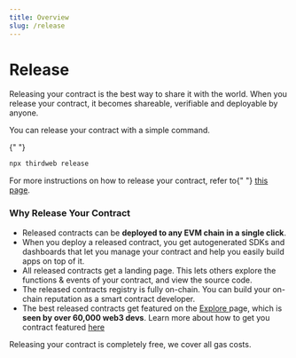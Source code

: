 ```yaml
---
title: Overview
slug: /release
---
```



# Release

<p>
  Releasing your contract is the best way to share it with the world. When you
  release your contract, it becomes shareable, verifiable and deployable by
  anyone.
</p>

<div className="heroGrid">
<div>

<p>You can release your contract with a simple command. </p>{" "}

```bash
npx thirdweb release
```

<p>
  For more instructions on how to release your contract, refer to{" "}
  <a href="https://portal.thirdweb.com/release/how-to-release">this page</a>.
</p>

</div>

<div className="heroGridImageContainer">
  <YoutubeEmbed link={"https://www.youtube.com/embed/itE25mcYpzU"} />
</div>
</div>

### Why Release Your Contract

- Released contracts can be **deployed to any EVM chain in a single click**.
- When you deploy a released contract, you get autogenerated SDKs and dashboards that let you manage your contract and help you easily build apps on top of it.
- All released contracts get a landing page. This lets others explore the functions & events of your contract, and view the source code.
- The released contracts registry is fully on-chain. You can build your on-chain reputation as a smart contract developer.
- The best released contracts get featured on the <a href = "https://thirdweb.com/explore"> Explore </a> page, which is **seen by over 60,000 web3 devs**. Learn more about how to get you contract featured [here]("https://portal.thirdweb.com/release/get-featured-on-explore")

Releasing your contract is completely free, we cover all gas costs.
